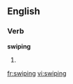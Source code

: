 
==English==

===Verb===
'''swiping'''

# {{present participle of|swipe}}

[[fr:swiping]]
[[vi:swiping]]